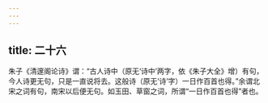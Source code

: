 ```yaml
---
---
---
```

title: 二十六
---




朱子《清邃阁论诗》谓：“古人诗中（原无‘诗中’两字，依《朱子大全》增）有句，今人诗更无句，只是一直说将去。这般诗（原无‘诗’字）一日作百首也得。”余谓北宋之词有句，南宋以后便无句。如玉田、草窗之词，所谓“一日作百首也得”者也。